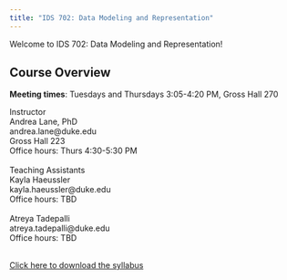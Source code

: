 ```yaml
---
title: "IDS 702: Data Modeling and Representation"
---
```


Welcome to IDS 702: Data Modeling and Representation!

## Course Overview

**Meeting times**: Tuesdays and Thursdays 3:05-4:20 PM, Gross Hall 270

<a>Instructor</a> <br/> Andrea Lane, PhD <br/> andrea.lane\@duke.edu <br/> Gross Hall 223 <br/> Office hours: Thurs 4:30-5:30 PM <br/> <br/> <a>Teaching Assistants</a> <br/> Kayla Haeussler <br/> kayla.haeussler\@duke.edu <br/> Office hours: TBD <br/> <br/> Atreya Tadepalli <br/> atreya.tadepalli\@duke.edu <br/> Office hours: TBD <br/> <br/>

```{=html}
<a href="IDS702_Syllabus_Fall25.pdf" download>Click here to download the syllabus</a>
```
